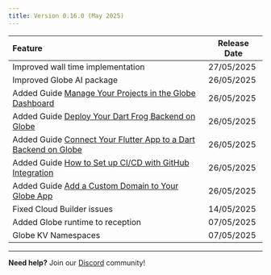 ```yaml
---
title: Version 0.16.0 (May 2025)
---
```


| Feature                                                                                                              | Release Date |
| :------------------------------------------------------------------------------------------------------------------- | ------------ |
| Improved wall time implementation                                                                                    | 27/05/2025   |
| Improved Globe AI package                                                                                            | 26/05/2025   |
| Added Guide [Manage Your Projects in the Globe Dashboard](https://docs.globe.dev/guides)                             | 26/05/2025   |
| Added Guide [Deploy Your Dart Frog Backend on Globe](https://docs.globe.dev/guides/dart-frog-deployment)             | 26/05/2025   |
| Added Guide [Connect Your Flutter App to a Dart Backend on Globe](https://docs.globe.dev/guides/connect-flutter-app) | 26/05/2025   |
| Added Guide [How to Set up CI/CD with GitHub Integration](https://docs.globe.dev/guides/github-integration)          | 26/05/2025   |
| Added Guide [Add a Custom Domain to Your Globe App](https://docs.globe.dev/guides/add-custom-domain)                 | 26/05/2025   |
| Fixed Cloud Builder issues                                                                                           | 14/05/2025   |
| Added Globe runtime to reception                                                                                     | 07/05/2025   |
| Globe KV Namespaces                                                                                                  | 07/05/2025   |

---

**Need help?** Join our [Discord](https://invertase.link/globe-discord) community!

